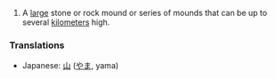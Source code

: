 #A [[large]] stone or rock mound or series of mounds that can be up to several [[kilometer]]s high.

===Translations===
*Japanese: [[山]] ([[やま]], yama)